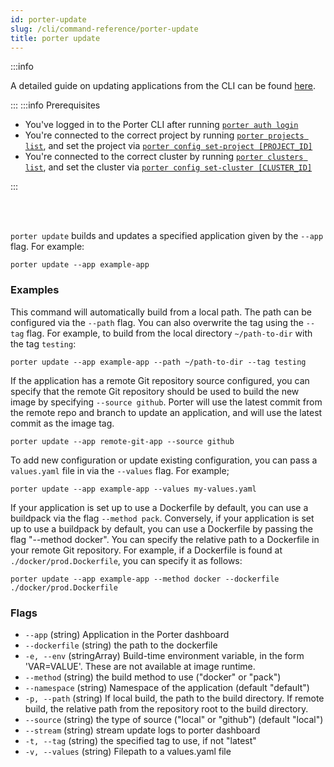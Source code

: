 ```yaml
---
id: porter-update
slug: /cli/command-reference/porter-update
title: porter update
---
```


:::info

A detailed guide on updating applications from the CLI can be found [here](../../deploying-applications/deploying-from-cli/updating-an-application).

:::
:::info Prerequisites

- You've logged in to the Porter CLI after running [`porter auth login`](./porter-auth)
- You're connected to the correct project by running [`porter projects list`](./porter-project), and set the project via [`porter config set-project [PROJECT_ID]`](./porter-config)
- You're connected to the correct cluster by running [`porter clusters list`](./porter-cluster), and set the cluster via [`porter config set-cluster [CLUSTER_ID]`](./porter-config)

:::

<br></br>

`porter update` builds and updates a specified application given by the `--app` flag. For example:

```
porter update --app example-app
```

### Examples

This command will automatically build from a local path. The path can be configured via the `--path` flag. You can also overwrite the tag using the `--tag` flag. For example, to build from the
local directory `~/path-to-dir` with the tag `testing`:

```
porter update --app example-app --path ~/path-to-dir --tag testing
```

If the application has a remote Git repository source configured, you can specify that the remote Git repository should be used to build the new image by specifying `--source github`. Porter will use the latest commit from the remote repo and branch to update an application, and will use the latest commit as the image tag.

```
porter update --app remote-git-app --source github
```

To add new configuration or update existing configuration, you can pass a `values.yaml` file in via the `--values` flag. For example;

```
porter update --app example-app --values my-values.yaml
```

If your application is set up to use a Dockerfile by default, you can use a buildpack via the flag `--method pack`. Conversely, if your application is set up to use a buildpack by default, you can use a Dockerfile by passing the flag "--method docker". You can specify the relative path to a Dockerfile in your remote Git repository. For example, if a Dockerfile is found at `./docker/prod.Dockerfile`, you can specify it as follows:

```
porter update --app example-app --method docker --dockerfile ./docker/prod.Dockerfile
```

### Flags

- `--app` (string) Application in the Porter dashboard
- `--dockerfile` (string) the path to the dockerfile
- `-e, --env` (stringArray) Build-time environment variable, in the form 'VAR=VALUE'. These are not available at image runtime.
- `--method` (string) the build method to use ("docker" or "pack")
- `--namespace` (string) Namespace of the application (default "default")
- `-p, --path` (string) If local build, the path to the build directory. If remote build, the relative path from the repository root to the build directory.
- `--source` (string) the type of source ("local" or "github") (default "local")
- `--stream` (string) stream update logs to porter dashboard
- `-t, --tag` (string) the specified tag to use, if not "latest"
- `-v, --values` (string) Filepath to a values.yaml file
